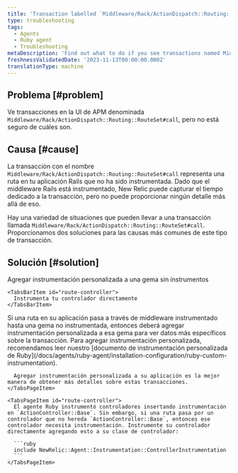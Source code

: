```yaml
---
title: 'Transaction labelled `Middleware/Rack/ActionDispatch::Routing::RouteSet#call`'
type: troubleshooting
tags:
  - Agents
  - Ruby agent
  - Troubleshooting
metaDescription: 'Find out what to do if you see transactions named Middleware/Rack/ActionDispatch::Routing::RouteSet#call in your APM UI.'
freshnessValidatedDate: '2023-11-13T00:00:00.000Z'
translationType: machine
---
```


## Problema [#problem]

Ve transacciones en la UI de APM denominada `Middleware/Rack/ActionDispatch::Routing::RouteSet#call`, pero no está seguro de cuáles son.

## Causa [#cause]

La transacción con el nombre `Middleware/Rack/ActionDispatch::Routing::RouteSet#call` representa una ruta en tu aplicación Rails que no ha sido instrumentada. Dado que el middleware Rails está instrumentado, New Relic puede capturar el tiempo dedicado a la transacción, pero no puede proporcionar ningún detalle más allá de eso.

Hay una variedad de situaciones que pueden llevar a una transacción llamada `Middleware/Rack/ActionDispatch::Routing::RouteSet#call`. Proporcionamos dos soluciones para las causas más comunes de este tipo de transacción.

## Solución [#solution]

<Tabs>
  <TabsBar>
    <TabsBarItem id="route-gem">
      Agregar instrumentación personalizada a una gema sin instrumentos
    </TabsBarItem>

    <TabsBarItem id="route-controller">
      Instrumenta tu controlador directamente
    </TabsBarItem>
  </TabsBar>

  <TabsPages>
    <TabsPageItem id="route-gem">
      Si una ruta en su aplicación pasa a través de middleware instrumentado hasta una gema no instrumentada, entonces deberá agregar instrumentación personalizada a esa gema para ver datos más específicos sobre la transacción. Para agregar instrumentación personalizada, recomendamos leer nuestro [documento de instrumentación personalizada de Ruby](/docs/agents/ruby-agent/installation-configuration/ruby-custom-instrumentation).

      Agregar instrumentación personalizada a su aplicación es la mejor manera de obtener más detalles sobre estas transacciones.
    </TabsPageItem>

    <TabsPageItem id="route-controller">
      El agente Ruby instrumentó controladores insertando instrumentación en `ActionController::Base`. Sin embargo, si una ruta pasa por un controlador que no hereda `ActionController::Base`, entonces ese controlador necesita instrumentación. Instrumente su controlador directamente agregando esto a su clase de controlador:

      ```ruby
      include NewRelic::Agent::Instrumentation::ControllerInstrumentation
      ```
    </TabsPageItem>
  </TabsPages>
</Tabs>
